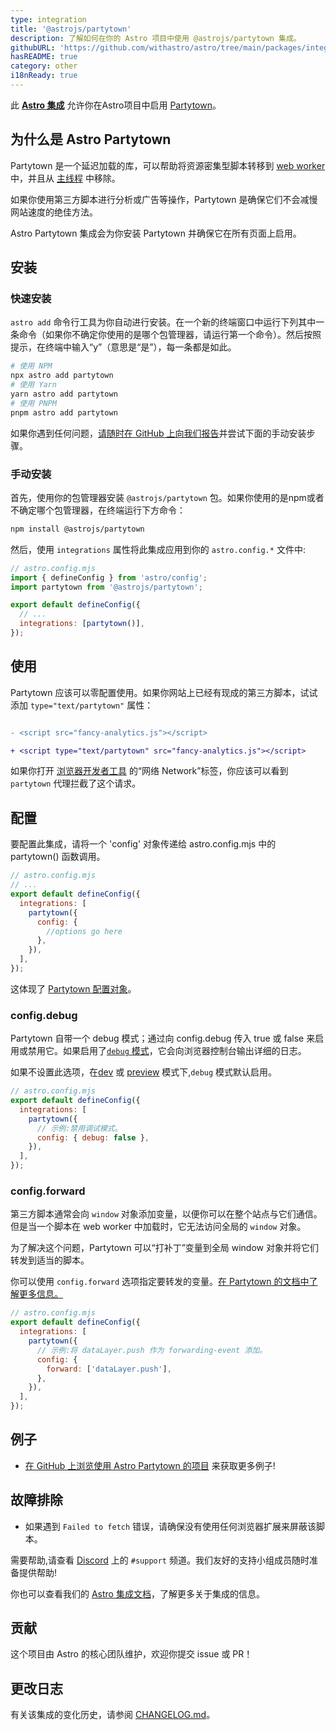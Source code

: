 ```yaml
---
type: integration
title: '@astrojs/partytown'
description: 了解如何在你的 Astro 项目中使用 @astrojs/partytown 集成。
githubURL: 'https://github.com/withastro/astro/tree/main/packages/integrations/partytown/'
hasREADME: true
category: other
i18nReady: true
---
```



此 **[Astro 集成][astro-integration]** 允许你在Astro项目中启用 [Partytown](https://partytown.builder.io/)。

## 为什么是 Astro Partytown

Partytown 是一个延迟加载的库，可以帮助将资源密集型脚本转移到 [web worker](https://developer.mozilla.org/zh-CN/docs/Web/API/Web_Workers_API) 中，并且从 [主线程](https://developer.mozilla.org/zh-CN/docs/Glossary/Main_thread) 中移除。

如果你使用第三方脚本进行分析或广告等操作，Partytown 是确保它们不会减慢网站速度的绝佳方法。

Astro Partytown 集成会为你安装 Partytown 并确保它在所有页面上启用。

## 安装

### 快速安装

`astro add` 命令行工具为你自动进行安装。在一个新的终端窗口中运行下列其中一条命令（如果你不确定你使用的是哪个包管理器，请运行第一个命令）。然后按照提示，在终端中输入“y”（意思是“是”），每一条都是如此。

```sh
# 使用 NPM
npx astro add partytown
# 使用 Yarn
yarn astro add partytown
# 使用 PNPM
pnpm astro add partytown
```

如果你遇到任何问题，[请随时在 GitHub 上向我们报告](https://github.com/withastro/astro/issues)并尝试下面的手动安装步骤。

### 手动安装

首先，使用你的包管理器安装 `@astrojs/partytown` 包。如果你使用的是npm或者不确定哪个包管理器，在终端运行下方命令：

```sh
npm install @astrojs/partytown
```

然后，使用 `integrations` 属性将此集成应用到你的 `astro.config.*` 文件中:

```js
// astro.config.mjs
import { defineConfig } from 'astro/config';
import partytown from '@astrojs/partytown';

export default defineConfig({
  // ...
  integrations: [partytown()],
});
```

## 使用

Partytown 应该可以零配置使用。如果你网站上已经有现成的第三方脚本，试试添加 `type="text/partytown"` 属性：

```diff

- <script src="fancy-analytics.js"></script>

+ <script type="text/partytown" src="fancy-analytics.js"></script>  

```

如果你打开 [浏览器开发者工具](https://developer.chrome.com/docs/devtools/open/) 的“网络 Network”标签，你应该可以看到 `partytown` 代理拦截了这个请求。

## 配置

要配置此集成，请将一个 'config' 对象传递给 astro.config.mjs 中的 partytown() 函数调用。

```js
// astro.config.mjs
// ...
export default defineConfig({
  integrations: [
    partytown({
      config: {
        //options go here
      },
    }),
  ],
});
```

这体现了 [Partytown 配置对象](https://partytown.builder.io/configuration)。

### config.debug

Partytown 自带一个 debug 模式；通过向 config.debug 传入 true 或 false 来启用或禁用它。如果启用了[`debug` 模式](https://partytown.builder.io/debugging)，它会向浏览器控制台输出详细的日志。

如果不设置此选项，在[dev](/zh-cn/reference/cli-reference/#astro-dev) 或 [preview](/zh-cn/reference/cli-reference/#astro-preview) 模式下,`debug` 模式默认启用。

```js
// astro.config.mjs
export default defineConfig({
  integrations: [
    partytown({
      // 示例:禁用调试模式。
      config: { debug: false },
    }),
  ],
});
```

### config.forward

第三方脚本通常会向 `window` 对象添加变量，以便你可以在整个站点与它们通信。但是当一个脚本在 web worker 中加载时，它无法访问全局的 `window` 对象。

为了解决这个问题，Partytown 可以“打补丁”变量到全局 window 对象并将它们转发到适当的脚本。

你可以使用 `config.forward` 选项指定要转发的变量。[在 Partytown 的文档中了解更多信息。](https://partytown.builder.io/forwarding-events)

```js
// astro.config.mjs
export default defineConfig({
  integrations: [
    partytown({
      // 示例:将 dataLayer.push 作为 forwarding-event 添加。
      config: {
        forward: ['dataLayer.push'],
      },
    }),
  ],
});
```

## 例子

*   [在 GitHub 上浏览使用 Astro Partytown 的项目](https://github.com/search?q=%22%40astrojs%2Fpartytown%22+path%3A**%2Fpackage.json\&type=code) 来获取更多例子!


## 故障排除

* 如果遇到 `Failed to fetch` 错误，请确保没有使用任何浏览器扩展来屏蔽该脚本。

需要帮助,请查看 [Discord](https://astro.build/chat) 上的 `#support` 频道。我们友好的支持小组成员随时准备提供帮助!  

你也可以查看我们的 [Astro 集成文档][astro-integration]，了解更多关于集成的信息。

## 贡献

这个项目由 Astro 的核心团队维护，欢迎你提交 issue 或 PR！

## 更改日志

有关该集成的变化历史，请参阅 [CHANGELOG.md](https://github.com/withastro/astro/tree/main/packages/integrations/partytown/CHANGELOG.md)。

[astro-integration]: /zh-cn/guides/integrations-guide/